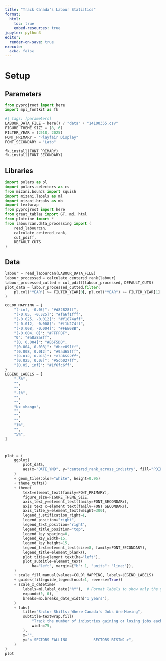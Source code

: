 ```yaml
---
title: "Track Canada's Labour Statistics"
format: 
  html:
    toc: true
    embed-resources: true
jupyter: python3
editor: 
  render-on-save: true
execute: 
  echo: false
---
```


# Setup {.hidden .unlisted}

## Parameters

```python
from pyprojroot import here
import mpl_fontkit as fk
```
```python
#| tags: [parameters]
LABOUR_DATA_FILE = here() / "data" / "14100355.csv"
FIGURE_THEME_SIZE = (8, 6)
FILTER_YEAR = (2018, 2025)
FONT_PRIMARY = "Playfair Display"
FONT_SECONDARY = "Lato"

fk.install(FONT_PRIMARY)
fk.install(FONT_SECONDARY)
```

## Libraries

```python
import polars as pl
import polars.selectors as cs
from mizani.bounds import squish
import mizani.labels as ml
import mizani.breaks as mb
import textwrap
from pyprojroot import here
from great_tables import GT, md, html
from plotnine import *
from labourcan.data_processing import (
    read_labourcan,
    calculate_centered_rank,
    cut_pdiff,
    DEFAULT_CUTS
)
```

## Data

```python
labour = read_labourcan(LABOUR_DATA_FILE)
labour_processed = calculate_centered_rank(labour)
labour_processed_cutted = cut_pdiff(labour_processed, DEFAULT_CUTS)
plot_data = labour_processed_cutted.filter(
    pl.col("YEAR") >= FILTER_YEAR[0], pl.col("YEAR") <= FILTER_YEAR[1]
)

COLOR_MAPPING = {
    "(-inf, -0.05]": "#d82828ff",
    "(-0.05, -0.025]": "#fa6f1fff",
    "(-0.025, -0.012]": "#f1874aff",
    "(-0.012, -0.008]": "#f1b274ff",
    "(-0.008, -0.004]": "#FEE08B",
    "(-0.004, 0]": "#FFFFBF",
    "0": "#a8a8a8ff",
    "(0, 0.004]": "#E6F5D0",
    "(0.004, 0.008]": "#bce091ff",
    "(0.008, 0.012]": "#9ad65fff",
    "(0.012, 0.025]": "#78b552ff",
    "(0.025, 0.05]": "#5cb027ff",
    "(0.05, inf]": "#1f6fc6ff",
}
LEGEND_LABELS = [
    "-5%",
    "",
    "",
    "-1%",
    "",
    "",
    "No change",
    "",
    "",
    "",
    "1%",
    "",
    "5%",
]
```


#


```python
plot = (
    ggplot(
        plot_data,
        aes(x="DATE_YMD", y="centered_rank_across_industry", fill="PDIFF_BINNED"),
    )
    + geom_tile(color="white", height=0.95)
    + theme_tufte()
    + theme(
        text=element_text(family=FONT_PRIMARY),
        figure_size=FIGURE_THEME_SIZE,
        axis_text_y=element_text(family=FONT_SECONDARY),
        axis_text_x=element_text(family=FONT_SECONDARY),
        axis_title_y=element_text(weight=300),
        legend_justification_right=1,
        legend_position="right",
        legend_text_position="right",
        legend_title_position="top",
        legend_key_spacing=0,
        legend_key_width=15,
        legend_key_height=15,
        legend_text=element_text(size=8, family=FONT_SECONDARY),
        legend_title=element_blank(),
        plot_title=element_text(ha="left"),
        plot_subtitle=element_text(
            ha="left", margin={"b": 1, "units": "lines"}),
    )
    + scale_fill_manual(values=COLOR_MAPPING, labels=LEGEND_LABELS)
    + guides(fill=guide_legend(ncol=1, reverse=True))
    + scale_x_datetime(
        labels=ml.label_date("%Y"),  # Format labels to show only the year
        expand=(0, 0),
        breaks=mb.breaks_date_width("1 years"),
    )
    + labs(
        title="Sector Shifts: Where Canada's Jobs Are Moving",
        subtitle=textwrap.fill(
            "Track the number of industries gaining or losing jobs each month. Boxes are shaded based on percentage change from previous month in each industry's employment levels.",
            width=75,
        ),
        x="",
        y="< SECTORS FALLING            SECTORS RISING >",
    )
)
plot
```